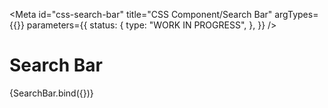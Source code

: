 <!-- @license CC0-1.0 -->


<Meta
  id="css-search-bar"
  title="CSS Component/Search Bar"
  argTypes={{}}
  parameters={{
    status: {
      type: "WORK IN PROGRESS",
    },
  }}
/>

# Search Bar

<Canvas>
  <Story
    name="Default"
    args={{
      buttonLabel: "Zoeken",
      formLabel: "zoeken in Utrecht.nl",
      inputLabel: "zoektermen",
      value: "The answer to life, the universe, and everything",
    }}
  >
    {SearchBar.bind({})}
  </Story>
</Canvas>

<ArgsTable story="Default" />
